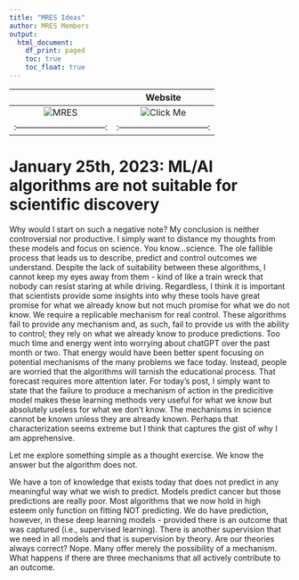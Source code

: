 ```yaml
---
title: "MRES Ideas"
author: MRES Members
output:
  html_document:
    df_print: paged
    toc: true
    toc_float: true
---
```


|                                        |                Website                |
|:----------------------------------:|:----------------------------------:|
| ![MRES](MresLogoV2green.png "Our New Logo") | ![Click Me](MRESqrcode.png "QR Code for Website") |
|    :------------------------------:    |   :------------------------------:    |

# January 25th, 2023: ML/AI algorithms are not suitable for scientific discovery

Why would I start on such a negative note? My conclusion is neither controversial nor productive. I simply want to distance my thoughts from these models and focus on science. You know...science.  The ole fallible process that leads us to describe, predict and control outcomes we understand.  Despite the lack of suitability between these algorithms, I cannot keep my eyes away from them - kind of like a train wreck that nobody can resist staring at while driving. Regardless, I think it is important that scientists provide some insights into why these tools have great promise for what we already know but not much promise for what we do not know. We require a replicable mechanism for real control.  These algorithms fail to provide any mechanism and, as such, fail to provide us with the ability to control; they rely on what we already know to produce predictions.  Too much time and energy went into worrying about chatGPT over the past month or two.  That energy would have been better spent focusing on potential mechanisms of the many problems we face today.  Instead, people are worried that the algorithms will tarnish the educational process.  That forecast requires more attention later.  For today's post, I simply want to state that the failure to produce a mechanism of action in the predicitive model makes these learning methods very useful for what we know but absolutely useless for what we don't know.  The mechanisms in science cannot be known unless they are already known. Perhaps that characterization seems extreme but I think that captures the gist of why I am apprehensive. 

Let me explore something simple as a thought exercise. We know the answer but the algorithm does not.

We have a ton of knowledge that exists today that does not predict in any meaningful way what we wish to predict. Models predict cancer but those predictions are really poor. Most algorithms that we now hold in high esteem only function on fitting NOT predicting. We do have prediction, however, in these deep learning models - provided there is an outcome that was captured (i.e., supervised learning). There is another supervision that we need in all models and that is supervision by theory. Are our theories always correct? Nope. Many offer merely the possibility of a mechanism. What happens if there are three mechanisms that all actively contribute to an outcome.

```r

```
